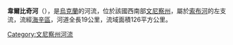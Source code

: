 '''韋爾比奇河'''（{{lang-uk|Вербич}}），是[[烏克蘭|烏克蘭]]的河流，位於該國西南部[[文尼察州|文尼察州]]，屬於[[索布河|索布河]]的左支流，流經[[海辛區|海辛區]]，河道全長19公里，流域面積126平方公里。

{{DEFAULTSORT:Вербич}}
[[Category:文尼察州河流|Category:文尼察州河流]]


{{Ukraine-river-stub}}